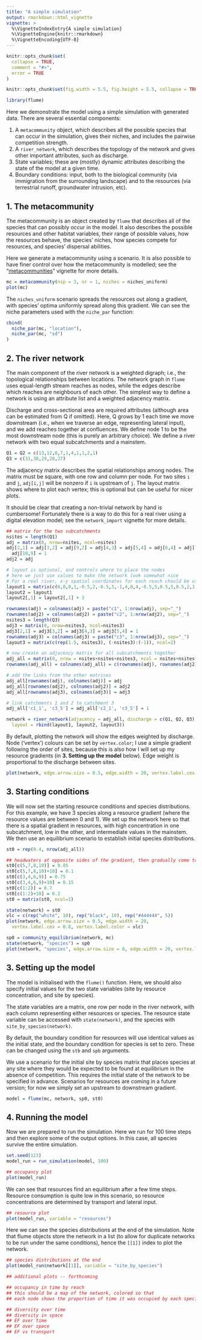 ```yaml
---
title: "A simple simulation"
output: rmarkdown::html_vignette
vignette: >
  %\VignetteIndexEntry{A simple simulation}
  %\VignetteEngine{knitr::rmarkdown}
  %\VignetteEncoding{UTF-8}
---
```


```r
knitr::opts_chunk$set(
  collapse = TRUE,
  comment = "#>",
  error = TRUE
)
```

```r
knitr::opts_chunk$set(fig.width = 5.5, fig.height = 5.5, collapse = TRUE, comment = "##")

library(flume)
```



Here we demonstrate the model using a simple simulation with generated data. There are several 
essential components:

1. A `metacommunity` object, which describes all the possible species that can occur in the 
simulation, gives their niches, and includes the pairwise competition strength.
2. A `river_network`, which describes the topology of the network and gives other important 
attributes, such as discharge.
3. State variables; these are (mostly) dynamic attributes describing the state of the model at a 
given time. 
4. Boundary conditions: input, both to the biological community 
(via immigration from the surrounding landscape) and to the resources (via terrestrial runoff, 
groundwater intrusion, etc).


## 1. The metacommunity

The metacommunity is an object created by `flume` that describes all of the species that can
possibly occur in the model. It also describes the possible resources and other habitat variables,
their range of possible values, how the resources behave, the species' niches, how species
compete for resources, and species' dispersal abilities.

Here we generate a metacommunity using a scenario. It is also possible to have finer control over
how the metacommunity is modelled; see the "[metacommunities](metacommunities.html)" vignette for 
more details.


```r
mc = metacommunity(nsp = 3, nr = 1, niches = niches_uniform)
plot(mc)
```

The `niches_uniform` scenario spreads the resources out along a gradient, with species' optima 
uniformly spread along this gradient. We can see the niche parameters used with the `niche_par`
function:

```r
cbind(
  niche_par(mc, "location"),
  niche_par(mc, "sd")
)
```




## 2. The river network

The main component of the river network is a weighted digraph; i.e., the topological relationships
between locations. The network graph in `flume` uses equal-length stream reaches as nodes, while
the edges describe which reaches are neighbours of each other. The simplest way to define a network
is using an attribute list and a weighted adjacency matrix.

Discharge and cross-sectional area are required attributes (although area can be estimated from Q
if omitted). Here, Q grows by 1 each time we move downstream (i.e., when we traverse an edge,
representing lateral input), and we add reaches together at confluences. We define node 1 to be the
most downstream node (this is purely an arbitrary choice). We define a river network with two
equal subcatchments and a mainstem.

```r
Q1 = Q2 = c(13,12,8,7,1,4,1,1,2,1)
Q3 = c(31,30,29,28,27)
```

The adjacency matrix describes the spatial relationships among nodes. The matrix must be square,
with one row and column per node. For two sites `i` and `j`, `adj[i,j]` will be nonzero if `i` is
upstream of `j`. The layout matrix shows where to plot each vertex; this is optional but can be
useful for nicer plots.

It should be clear that creating a non-trivial network by hand is cumbersome! Fortunately there is
a way to do this for a real river using a digital elevation model; see the `network_import` vignette
for more details.



```r
## matrix for the two subcatchments
nsites = length(Q1)
adj = matrix(0, nrow=nsites, ncol=nsites)
adj[2,1] = adj[3,2] = adj[9,2] = adj[4,3] = adj[5,4] = adj[6,4] = adj[7,6] = adj[8,6] = 
  adj[10,9] = 1
adj2 = adj

# layout is optional, and controls where to place the nodes
# here we just use values to make the network look somewhat nice
# For a real river, x-y spatial coordinates for each reach chould be used
layout1 = matrix(c(0,0,0,1,-0.5,2,-0.5,3,-1,4,0,4,-0.5,5,0.5,5,0.5,2,1,3), byrow=TRUE, nrow=nsites)
layout2 = layout1
layout2[,1] = layout2[,1] + 3

rownames(adj) = colnames(adj) = paste("c1", 1:nrow(adj), sep="_")
rownames(adj2) = colnames(adj2) = paste("c2", 1:nrow(adj2), sep="_")
nsites3 = length(Q3)
adj3 = matrix(0, nrow=nsites3, ncol=nsites3)
adj3[2,1] = adj3[3,2] = adj3[4,3] = adj3[5,4] = 1
rownames(adj3) = colnames(adj3) = paste("c3", 1:nrow(adj3), sep="_")
layout3 = matrix(c(rep(1.5, nsites3), (-nsites3):(-1)), ncol=2)

# now create an adjacency matrix for all subcatchments together
adj_all = matrix(0, nrow = nsites+nsites+nsites3, ncol = nsites+nsites+nsites3)
rownames(adj_all) = colnames(adj_all) = c(rownames(adj), rownames(adj2), rownames(adj3))

# add the links from the other matrices
adj_all[rownames(adj), colnames(adj)] = adj
adj_all[rownames(adj2), colnames(adj2)] = adj2
adj_all[rownames(adj3), colnames(adj3)] = adj3

# link catchments 1 and 2 to catchment 3
adj_all['c1_1', 'c3_5'] = adj_all['c2_1', 'c3_5'] = 1

network = river_network(adjacency = adj_all, discharge = c(Q1, Q2, Q3), 
  layout = rbind(layout1, layout2, layout3))
```

By default, plotting the network will show the edges weighted by discharge. Node ('vertex') colours
can be set by `vertex.color`; I use a simple gradient following the order of sites, because this is
also how I will set up my resource gradients (in **3. Setting up the model** below). Edge weight is
proportional to the discharge between sites. 

```r
plot(network, edge.arrow.size = 0.5, edge.width = 20, vertex.label.cex = 0.7)
```


## 3. Starting conditions

We will now set the starting resource conditions and species distributions. For this example,
we have 3 species along a resource gradient (where the resource values are between 0 and 1). We set
up the network here so that there is a spatial gradient in resources, with high concentration in one
subcatchment, low in the other, and intermediate values in the mainstem.  We then use an equilibrium 
scenario to establish initial species distributions.

```r
st0 = rep(0.4, nrow(adj_all))

## headwaters at opposite sides of the gradient, then gradually come together moving downstream
st0[c(5,7,8,10)] = 0.85
st0[c(5,7,8,10)+10] = 0.1
st0[c(3,4,6,9)] = 0.75
st0[c(3,4,6,9)+10] = 0.15
st0[c(1:2)] = 0.7
st0[c(1:2)+10] = 0.2
st0 = matrix(st0, ncol=1)

state(network) = st0
vlc = c(rep("white", 10), rep("black", 10), rep("#444444", 5))
plot(network, edge.arrow.size = 0.5, edge.width = 20, 
  vertex.label.cex = 0.8, vertex.label.color = vlc)
```


```r
sp0 = community_equilibrium(network, mc)
state(network, "species") = sp0
plot(network, "species", edge.arrow.size = 0, edge.width = 20, vertex.label.cex = 0.7)
```




## 3. Setting up the model

The model is initialised with the `flume()` function. Here, we should also specify initial values
for the two state variables (site by resource concentration, and site by species).

The state variables are a matrix, one row per node in the river network, with each column
representing either resources or species. The resource state variable can be accessed with
`state(network)`, and the species with `site_by_species(network)`.

By default, the boundary condition for resources will use identical values as the initial state, and
the boundary condition for species is set to zero. These can be changed using the `stb` and `spb`
arguments.

We use a scenario for the initial site by species matrix that places species at any site where they
would be expected to be found at equilibrium in the absence of competition. This requires the
initial state of the network to be specified in advance. Scenarios for resources
are coming in a future version; for now we simply set an upstream to downstream gradient.

```r
model = flume(mc, network, sp0, st0)
```


## 4. Running the model

Now we are prepared to run the simulation. Here we run for 100 time steps and then explore some of
the output options. In this case, all species survive the entire simulation.

```r
set.seed(123)
model_run = run_simulation(model, 100)

## occupancy plot
plot(model_run)
```

We can see that resources find an equilibrium after a few time steps. Resource consumption is quite
low in this scenario, so resource concentrations are determined by transport and lateral input.

```r
## resource plot
plot(model_run, variable = "resources")
```

Here we can see the species distributions at the end of the simulation. Note that flume objects
store the network in a list (to allow for duplicate networks to be run under the same conditions),
hence the `[[1]]` index to plot the network.

```r
## species distributions at the end
plot(model_run$network[[1]], variable = "site_by_species")
```

```r
## additional plots -- forthcoming

## occupancy in time by reach
## this should be a map of the network, colored so that
## each node shows the proportion of time it was occupied by each species

## diversity over time
## diversity in space
## EF over time
## EF over space
## EF vs transport


```


